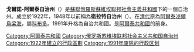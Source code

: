 '''戈爾諾-阿爾泰自治州'''（{{lang-ru|Горно-Алтайская автономная область}}）是[[蘇聯|蘇聯]][[俄羅斯蘇維埃聯邦社會主義共和國|俄羅斯蘇維埃聯邦社會主義共和國]]下的一個自治州。成立於1922年，1948年以前稱為'''衛拉特自治州'''（{{lang-ru|Ойротская Автономная область}}）。在[[清代|清代]]原為[[阿爾泰淖爾烏梁海|阿爾泰淖爾烏梁海]]，屬[[科布多|科布多]]。1991年升格為自治共和國。是[[阿爾泰共和國|阿爾泰共和國]]的前身。

{{蘇聯自治州}}

[[Category:阿爾泰共和國|Category:阿爾泰共和國]]
[[Category:俄罗斯苏维埃联邦社会主义共和国自治州|Category:俄罗斯苏维埃联邦社会主义共和国自治州]]
[[Category:1922年建立的行政區劃|Category:1922年建立的行政區劃]]
[[Category:1991年废除的行政区划|Category:1991年废除的行政区划]]